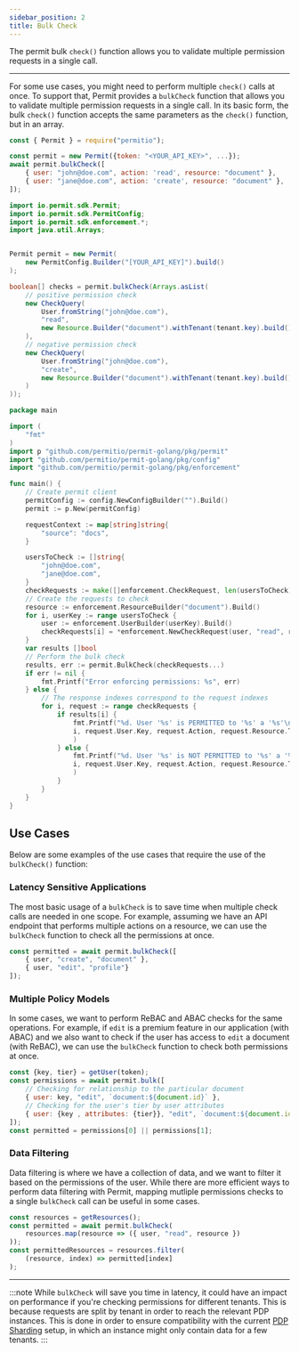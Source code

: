 ```yaml
---
sidebar_position: 2
title: Bulk Check
---
```



The permit bulk `check()` function allows you to validate multiple permission requests in a single call.

---

For some use cases, you might need to perform multiple `check()` calls at once.
To support that, Permit provides a `bulkCheck` function that allows you to validate multiple permission requests in a single call.
In its basic form, the bulk `check()` function accepts the same parameters as the `check()` function, but in an array.


<Tabs groupId="language">
<TabItem value="nodejs" label="Node.js">

```js
const { Permit } = require("permitio");

const permit = new Permit({token: "<YOUR_API_KEY>", ...});
await permit.bulkCheck([
    { user: "john@doe.com", action: 'read', resource: "document" },
    { user: "jane@doe.com", action: 'create', resource: "document" },
]);
```

</TabItem>
<TabItem value="java" label="Java">

```java
import io.permit.sdk.Permit;
import io.permit.sdk.PermitConfig;
import io.permit.sdk.enforcement.*;
import java.util.Arrays;


Permit permit = new Permit(
    new PermitConfig.Builder("[YOUR_API_KEY]").build()
);

boolean[] checks = permit.bulkCheck(Arrays.asList(
    // positive permission check
    new CheckQuery(
        User.fromString("john@doe.com"),
        "read",
        new Resource.Builder("document").withTenant(tenant.key).build()
    ),
    // negative permission check
    new CheckQuery(
        User.fromString("john@doe.com"),
        "create",
        new Resource.Builder("document").withTenant(tenant.key).build()
    )
));

```

</TabItem>
<TabItem value="golang" label="GoLang">

```go
package main

import (
    "fmt"
)
import p "github.com/permitio/permit-golang/pkg/permit"
import "github.com/permitio/permit-golang/pkg/config"
import "github.com/permitio/permit-golang/pkg/enforcement"

func main() {
    // Create permit client
    permitConfig := config.NewConfigBuilder("").Build()
    permit := p.New(permitConfig)

    requestContext := map[string]string{
        "source": "docs",
    }

    usersToCheck := []string{
        "john@doe.com",
        "jane@doe.com",
    }
    checkRequests := make([]enforcement.CheckRequest, len(usersToCheck))
    // Create the requests to check
    resource := enforcement.ResourceBuilder("document").Build()
    for i, userKey := range usersToCheck {
        user := enforcement.UserBuilder(userKey).Build()
        checkRequests[i] = *enforcement.NewCheckRequest(user, "read", resource, requestContext)
    }
    var results []bool
    // Perform the bulk check
    results, err := permit.BulkCheck(checkRequests...)
    if err != nil {
        fmt.Printf("Error enforcing permissions: %s", err)
    } else {
        // The response indexes correspond to the request indexes
        for i, request := range checkRequests {
            if results[i] {
                fmt.Printf("%d. User '%s' is PERMITTED to '%s' a '%s'\n",
                i, request.User.Key, request.Action, request.Resource.Type,
                )
            } else {
                fmt.Printf("%d. User '%s' is NOT PERMITTED to '%s' a '%s'\n",
                i, request.User.Key, request.Action, request.Resource.Type,
                )
            }
        }
    }
}
```

</TabItem>
</Tabs>

## Use Cases
Below are some examples of the use cases that require the use of the `bulkCheck()` function:

### Latency Sensitive Applications
The most basic usage of a `bulkCheck` is to save time when multiple check calls are needed in one scope.
For example, assuming we have an API endpoint that performs multiple actions on a resource, we can use the `bulkCheck` function to check all the permissions at once.

```js
const permitted = await permit.bulkCheck([
    { user, "create", "document" },
    { user, "edit", "profile"}
]);
```


### Multiple Policy Models
In some cases, we want to perform ReBAC and ABAC checks for the same operations.
For example, if `edit` is a premium feature in our application (with ABAC) and we also want to check if the user has access to `edit` a document (with ReBAC), we can use the `bulkCheck` function to check both permissions at once.

```js
const {key, tier} = getUser(token);
const permissions = await permit.bulk([
    // Checking for relationship to the particular document
    { user: key, "edit", `document:${document.id}` },
    // Checking for the user's tier by user attributes
    { user: {key , attributes: {tier}}, "edit", `document:${document.id}` }
]);
const permitted = permissions[0] || permissions[1];
```

### Data Filtering
Data filtering is where we have a collection of data, and we want to filter it based on the permissions of the user.
While there are more efficient ways to perform data filtering with Permit, mapping mutliple permissions checks to a single `bulkCheck` call can be useful in some cases.

```js
const resources = getResources();
const permitted = await permit.bulkCheck(
    resources.map(resource => ({ user, "read", resource })
));
const permittedResources = resources.filter(
    (resource, index) => permitted[index]
);
```

---

:::note
While `bulkCheck` will save you time in latency, it could have an impact on performance if you're checking permissions for different tenants.
This is because requests are split by tenant in order to reach the relevant PDP instances. This is done in order to ensure compatibility with the current [PDP Sharding](/how-to/manage-data/pdp-sharding) setup, in which an instance might only contain data for a few tenants.
:::

